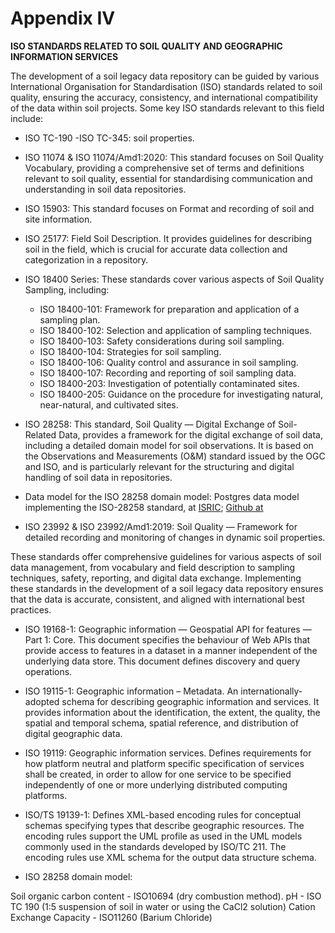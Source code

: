 # Appendix IV  {-}

**ISO STANDARDS RELATED TO SOIL QUALITY AND GEOGRAPHIC INFORMATION SERVICES**

The development of a soil legacy data repository can be guided by various International Organisation for Standardisation (ISO) standards related to soil quality, ensuring the accuracy, consistency, and international compatibility of the data within soil projects. Some key ISO standards relevant to this field include:

* ISO TC-190 -ISO TC-345: soil properties.
* ISO 11074 & ISO 11074/Amd1:2020: This standard focuses on Soil Quality Vocabulary, providing a comprehensive set of terms and definitions relevant to soil quality, essential for standardising communication and understanding in soil data repositories.
* ISO 15903: This standard focuses on Format and recording of soil and site information.
* ISO 25177: Field Soil Description. It provides guidelines for describing soil in the field, which is crucial for accurate data collection and categorization in a repository.

* ISO 18400 Series: These standards cover various aspects of Soil Quality Sampling, including:
   *  ISO 18400-101: Framework for preparation and application of a sampling plan.
   *  ISO 18400-102: Selection and application of sampling techniques.
   *  ISO 18400-103: Safety considerations during soil sampling.
   *  ISO 18400-104: Strategies for soil sampling.
   *  ISO 18400-106: Quality control and assurance in soil sampling.
   *  ISO 18400-107: Recording and reporting of soil sampling data.
   *  ISO 18400-203: Investigation of potentially contaminated sites.
   *  ISO 18400-205: Guidance on the procedure for investigating natural, near-natural, and cultivated sites.

* ISO 28258: This standard, Soil Quality — Digital Exchange of Soil-Related Data, provides a framework for the digital exchange of soil data, including a detailed domain model for soil observations. It is based on the Observations and Measurements (O&M) standard issued by the OGC and ISO, and is particularly relevant for the structuring and digital handling of soil data in repositories.

* Data model for the ISO 28258 domain model: Postgres data model implementing the ISO-28258 standard, at [ISRIC](https://iso28258.isric.org/); [Github at](https://git.wur.nl/isric/databases/iso28258-public)
* ISO 23992 & ISO 23992/Amd1:2019: Soil Quality — Framework for detailed recording and monitoring of changes in dynamic soil properties.

These standards offer comprehensive guidelines for various aspects of soil data management, from vocabulary and field description to sampling techniques, safety, reporting, and digital data exchange. Implementing these standards in the development of a soil legacy data repository ensures that the data is accurate, consistent, and aligned with international best practices.

* ISO 19168-1: Geographic information — Geospatial API for features — Part 1: Core. This document specifies the behaviour of Web APIs that provide access to features in a dataset in a manner independent of the underlying data store. This document defines discovery and query operations.

* ISO 19115-1: Geographic information – Metadata.  An internationally-adopted schema for describing geographic information and services. It provides information about the identification, the extent, the quality, the spatial and temporal schema, spatial reference, and distribution of digital geographic data.
 
* ISO 19119:  Geographic information services.  Defines requirements for how platform neutral and platform specific specification of services shall be created, in order to allow for one service to be specified independently of one or more underlying distributed computing platforms.

* ISO/TS 19139-1: Defines XML-based encoding rules for conceptual schemas specifying types that describe geographic resources. The encoding rules support the UML profile as used in the UML models commonly used in the standards developed by ISO/TC 211. The encoding rules use XML schema for the output data structure schema.

* ISO 28258 domain model:

Soil organic carbon content - ISO10694 (dry combustion method).
pH - ISO TC 190 (1:5 suspension of soil in water or using the CaCl2 solution)
Cation Exchange Capacity - ISO11260 (Barium Chloride)

